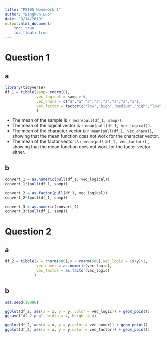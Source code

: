 ```yaml
---
title: "P8105 Homework 1"
author: "Bingkun Luo"
date: "9/14/2019"
output:html_document:
    toc: true
    toc_float: true
---
```

# Question 1
## a
```r
library(tidyverse)
df_1 = tibble(samp= rnorm(8),
              vec_logical = samp > 0,
              vec_chara = c("a","a","a","a","a","a","a","a"),
              vec_factor = factor(c("low","high","medium","high","low","medium", "high","low"),levels = c("low",              "medium","high"))
              )
```
* The mean of the sample is `r mean(pull(df_1, samp))`.
* The mean of the logical vector is `r mean(pull(df_1, vec_logical))`.
* The mean of the character vector is `r mean(pull(df_1, vec_chara))`, showing that the mean function does not work for the character vector.
* The mean of the factor vector is `r mean(pull(df_1, vec_factor))`,, showing that the mean function does not work for the factor vector either.

## b
```r
convert_1 = as.numeric(pull(df_1, vec_logical))
convert_1*(pull(df_1, samp))

convert_2 = as.factor(pull(df_1, vec_logical))
convert_2*(pull(df_1, samp))

convert_3 = as.numeric(convert_2)
convert_3*(pull(df_1, samp))
```

# Question 2
## a
```r
df_2 = tibble(x = rnorm(500),y = rnorm(500),vec_logic = (x+y)>1,
              vec_numer = as.numeric(vec_logic),
              vec_factor = as.factor(vec_logic)
             )
```

## b
```r
set.seed(10086)

ggplot(df_2, aes(x = x, y = y, color = vec_logic)) + geom_point()
ggsave("df_2.png", width = 4, height = 4)
```


```r
ggplot(df_2, aes(x = x, y = y,color = vec_numer)) + geom_point()
ggplot(df_2, aes(x = x, y = y,color = vec_factor)) + geom_point()
```


